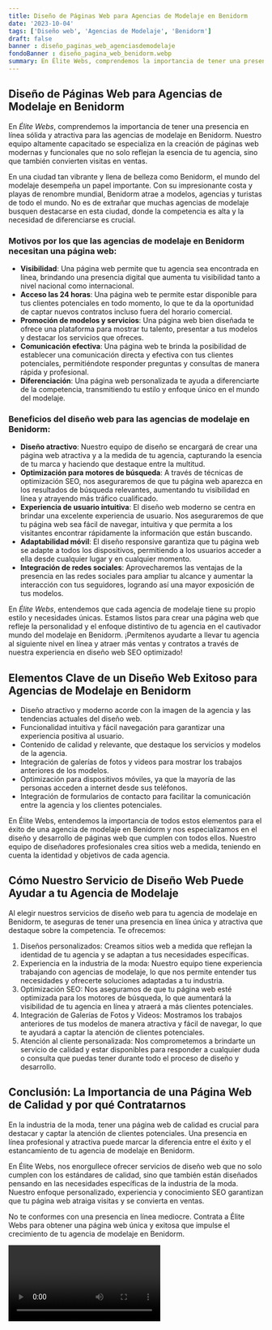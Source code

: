 ```yaml
---
title: Diseño de Páginas Web para Agencias de Modelaje en Benidorm
date: '2023-10-04'
tags: ['Diseño web', 'Agencias de Modelaje', 'Benidorm']
draft: false
banner : diseño_paginas_web_agenciasdemodelaje
fondoBanner : diseño_pagina_web_benidorm.webp
summary: En Élite Webs, comprendemos la importancia de tener una presencia en línea sólida y atractiva para las agencias de modelaje en Benidorm. Nuestro equipo altamente capacitado se especializa en la creación de páginas web modernas y funcionales que no solo reflejan la esencia de tu agencia, sino que también convierten visitas en ventas.
---
```


## Diseño de Páginas Web para Agencias de Modelaje en Benidorm

En *Élite Webs*, comprendemos la importancia de tener una presencia en línea sólida y atractiva para las agencias de modelaje en Benidorm. Nuestro equipo altamente capacitado se especializa en la creación de páginas web modernas y funcionales que no solo reflejan la esencia de tu agencia, sino que también convierten visitas en ventas.

En una ciudad tan vibrante y llena de belleza como Benidorm, el mundo del modelaje desempeña un papel importante. Con su impresionante costa y playas de renombre mundial, Benidorm atrae a modelos, agencias y turistas de todo el mundo. No es de extrañar que muchas agencias de modelaje busquen destacarse en esta ciudad, donde la competencia es alta y la necesidad de diferenciarse es crucial.

### Motivos por los que las agencias de modelaje en Benidorm necesitan una página web:

- **Visibilidad**: Una página web permite que tu agencia sea encontrada en línea, brindando una presencia digital que aumenta tu visibilidad tanto a nivel nacional como internacional.
- **Acceso las 24 horas**: Una página web te permite estar disponible para tus clientes potenciales en todo momento, lo que te da la oportunidad de captar nuevos contratos incluso fuera del horario comercial.
- **Promoción de modelos y servicios**: Una página web bien diseñada te ofrece una plataforma para mostrar tu talento, presentar a tus modelos y destacar los servicios que ofreces.
- **Comunicación efectiva**: Una página web te brinda la posibilidad de establecer una comunicación directa y efectiva con tus clientes potenciales, permitiéndote responder preguntas y consultas de manera rápida y profesional.
- **Diferenciación**: Una página web personalizada te ayuda a diferenciarte de la competencia, transmitiendo tu estilo y enfoque único en el mundo del modelaje.

### Beneficios del diseño web para las agencias de modelaje en Benidorm:

- **Diseño atractivo**: Nuestro equipo de diseño se encargará de crear una página web atractiva y a la medida de tu agencia, capturando la esencia de tu marca y haciendo que destaque entre la multitud.
- **Optimización para motores de búsqueda**: A través de técnicas de optimización SEO, nos aseguraremos de que tu página web aparezca en los resultados de búsqueda relevantes, aumentando tu visibilidad en línea y atrayendo más tráfico cualificado.
- **Experiencia de usuario intuitiva**: El diseño web moderno se centra en brindar una excelente experiencia de usuario. Nos aseguraremos de que tu página web sea fácil de navegar, intuitiva y que permita a los visitantes encontrar rápidamente la información que están buscando.
- **Adaptabilidad móvil**: El diseño responsive garantiza que tu página web se adapte a todos los dispositivos, permitiendo a los usuarios acceder a ella desde cualquier lugar y en cualquier momento.
- **Integración de redes sociales**: Aprovecharemos las ventajas de la presencia en las redes sociales para ampliar tu alcance y aumentar la interacción con tus seguidores, logrando así una mayor exposición de tus modelos.

En *Élite Webs*, entendemos que cada agencia de modelaje tiene su propio estilo y necesidades únicas. Estamos listos para crear una página web que refleje la personalidad y el enfoque distintivo de tu agencia en el cautivador mundo del modelaje en Benidorm. ¡Permítenos ayudarte a llevar tu agencia al siguiente nivel en línea y atraer más ventas y contratos a través de nuestra experiencia en diseño web SEO optimizado!

<GifSeo />

<Cta />

## Elementos Clave de un Diseño Web Exitoso para Agencias de Modelaje en Benidorm

- Diseño atractivo y moderno acorde con la imagen de la agencia y las tendencias actuales del diseño web.
- Funcionalidad intuitiva y fácil navegación para garantizar una experiencia positiva al usuario.
- Contenido de calidad y relevante, que destaque los servicios y modelos de la agencia.
- Integración de galerías de fotos y videos para mostrar los trabajos anteriores de los modelos.
- Optimización para dispositivos móviles, ya que la mayoría de las personas acceden a internet desde sus teléfonos.
- Integración de formularios de contacto para facilitar la comunicación entre la agencia y los clientes potenciales.

En Élite Webs, entendemos la importancia de todos estos elementos para el éxito de una agencia de modelaje en Benidorm y nos especializamos en el diseño y desarrollo de páginas web que cumplen con todos ellos. Nuestro equipo de diseñadores profesionales crea sitios web a medida, teniendo en cuenta la identidad y objetivos de cada agencia.

## Cómo Nuestro Servicio de Diseño Web Puede Ayudar a tu Agencia de Modelaje

Al elegir nuestros servicios de diseño web para tu agencia de modelaje en Benidorm, te aseguras de tener una presencia en línea única y atractiva que destaque sobre la competencia. Te ofrecemos:

1. Diseños personalizados: Creamos sitios web a medida que reflejan la identidad de tu agencia y se adaptan a tus necesidades específicas.
2. Experiencia en la industria de la moda: Nuestro equipo tiene experiencia trabajando con agencias de modelaje, lo que nos permite entender tus necesidades y ofrecerte soluciones adaptadas a tu industria.
3. Optimización SEO: Nos aseguramos de que tu página web esté optimizada para los motores de búsqueda, lo que aumentará la visibilidad de tu agencia en línea y atraerá a más clientes potenciales.
4. Integración de Galerías de Fotos y Videos: Mostramos los trabajos anteriores de tus modelos de manera atractiva y fácil de navegar, lo que te ayudará a captar la atención de clientes potenciales.
5. Atención al cliente personalizada: Nos comprometemos a brindarte un servicio de calidad y estar disponibles para responder a cualquier duda o consulta que puedas tener durante todo el proceso de diseño y desarrollo.

## Conclusión: La Importancia de una Página Web de Calidad y por qué Contratarnos

En la industria de la moda, tener una página web de calidad es crucial para destacar y captar la atención de clientes potenciales. Una presencia en línea profesional y atractiva puede marcar la diferencia entre el éxito y el estancamiento de tu agencia de modelaje en Benidorm.

En Élite Webs, nos enorgullece ofrecer servicios de diseño web que no solo cumplen con los estándares de calidad, sino que también están diseñados pensando en las necesidades específicas de la industria de la moda. Nuestro enfoque personalizado, experiencia y conocimiento SEO garantizan que tu página web atraiga visitas y se convierta en ventas.

No te conformes con una presencia en línea mediocre. Contrata a Élite Webs para obtener una página web única y exitosa que impulse el crecimiento de tu agencia de modelaje en Benidorm.

<Video />

<CtaBot job='Agencias de Modelaje' city='Benidorm'/>

<Gmaps query='Benidorm+españa+maps' />